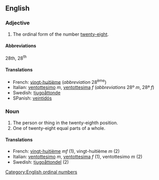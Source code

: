 ==English==

===Adjective===

# The ordinal form of the number [[twenty-eight]].

====Abbreviations====
28th, 28<sup>th</sup>

====Translations====

*French: [[vingt-huitième]] (''abbreviation'' 28<sup>ème</sup>)
*Italian: [[ventottesimo]] ''m'', [[ventottesima]] ''f'' (''abbreviations'' 28º ''m'', 28ª ''f'')
*Swedish: [[tjugoåttonde]]
*SPanish: [[veintidós]]

===Noun===

#The person or thing in the twenty-eighth position.
#One of twenty-eight equal parts of a whole.

====Translations====

*French: [[vingt-huitième]] ''mf'' (1), vingt-huitième ''m'' (2)
*Italian: [[ventottesimo]] ''m'', [[ventottesima]] ''f'' (1), ventottesimo ''m'' (2)
*Swedish: [[tjugoåttondel]] (2)

[[Category:English ordinal numbers]]